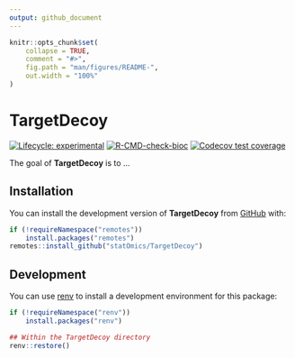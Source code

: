 ```yaml
---
output: github_document
---
```


<!-- README.md is generated from README.Rmd. Please edit that file -->

```r
knitr::opts_chunk$set(
    collapse = TRUE,
    comment = "#>",
    fig.path = "man/figures/README-",
    out.width = "100%"
)
```

# TargetDecoy

<!-- badges: start -->
[![Lifecycle: experimental](https://img.shields.io/badge/lifecycle-experimental-orange.svg)](https://lifecycle.r-lib.org/articles/stages.html#experimental)
[![R-CMD-check-bioc](https://github.com/statOmics/TargetDecoy/workflows/R-CMD-check-bioc/badge.svg)](https://github.com/statOmics/TargetDecoy/actions)
<!-- [![BioC status](http://www.bioconductor.org/shields/build/release/bioc/TargetDecoy.svg)](https://bioconductor.org/checkResults/release/bioc-LATEST/TargetDecoy) -->
[![Codecov test coverage](https://codecov.io/gh/statOmics/TargetDecoy/branch/master/graph/badge.svg)](https://codecov.io/gh/statOmics/TargetDecoy?branch=master)
<!-- badges: end -->

The goal of __TargetDecoy__ is to ...

## Installation

You can install the development version of __TargetDecoy__ from [GitHub](https://github.com/statOmics/TargetDecoy) with:

``` r
if (!requireNamespace("remotes"))
    install.packages("remotes")
remotes::install_github("statOmics/TargetDecoy")
```

<!-- ## Example -->

<!-- This is a basic example which shows you how to solve a common problem: -->

<!-- ```{r example} -->
<!-- library(TargetDecoy) -->
<!-- ## basic example code -->
<!-- ``` -->

## Development

You can use [renv](https://rstudio.github.io/renv/index.html) to install a
development environment for this package:

``` r
if (!requireNamespace("renv"))
    install.packages("renv")

## Within the TargetDecoy directory
renv::restore()
```

